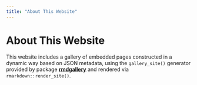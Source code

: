 ```yaml
---
title: "About This Website"
---
```


<h1>About This Website</h1>

This website includes a gallery of embedded pages constructed in a dynamic way based on JSON metadata, using the `gallery_site()` generator provided by package [**rmdgallery**](https://riccardoporreca.github.io/rmdgallery) and rendered via `rmarkdown::render_site()`.

